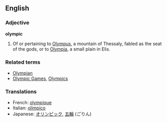 ==English==
===Adjective===
'''olympic'''
#Of or pertaining to [[Olympus]], a mountain of Thessaly, fabled as the seat of the gods, or to [[Olympia]], a small plain in Elis.

===Related terms===
*[[Olympian]]
*[[Olympic Games]], [[Olympics]]

===Translations===
*French: [[olympique]]
*Italian: [[olimpico]]
*Japanese: [[オリンピック]], [[五輪]] (ごりん)